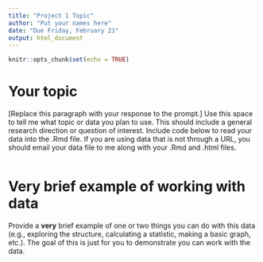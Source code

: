 ```yaml
---
title: "Project 1 Topic"
author: "Put your names here"
date: "Due Friday, February 21"
output: html_document
---
```


```r
knitr::opts_chunk$set(echo = TRUE)
```

# Your topic

[Replace this paragraph with your response to the prompt.] Use this space to tell me what topic or data you plan to use. This should include a general research direction or question of interest. Include code below to read your data into the .Rmd file. If you are using data that is not through a URL, you should email your data file to me along with your .Rmd and .html files.

```r

```

# Very brief example of working with data

Provide a **very** brief example of one or two things you can do with this data (e.g., exploring the structure, calculating a statistic, making a basic graph, etc.). The goal of this is just for you to demonstrate you can work with the data.

```r

```

